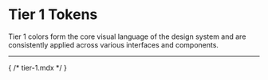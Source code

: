 
<Meta of={Stories} />

# Tier 1 Tokens

Tier 1 colors form the core visual language of the design system and are consistently applied across various interfaces and components.

---
<div class="docs-story sb-stories">
  <Story of={Stories.Animation} />
  <Story of={Stories.Border} />
  <Story of={Stories.Breakpoints} />
  <Story of={Stories.Colors} />
  <Story of={Stories.Icons} />
  <Story of={Stories.Layout} />
  <Story of={Stories.Opacity} />
  <Story of={Stories.Shadows} />
  <Story of={Stories.Spacing} />
  <Story of={Stories.Typography} />
  <Story of={Stories.ZIndex} />
</div>
{ /* tier-1.mdx */ }